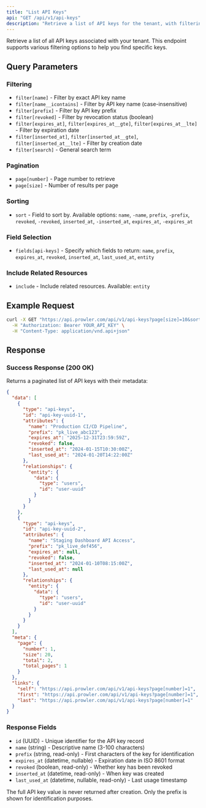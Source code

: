 ```yaml
---
title: "List API Keys"
api: "GET /api/v1/api-keys"
description: "Retrieve a list of API keys for the tenant, with filtering support."
---
```


Retrieve a list of all API keys associated with your tenant. This endpoint supports various filtering options to help you find specific keys.

## Query Parameters

### Filtering

- `filter[name]` - Filter by exact API key name
- `filter[name__icontains]` - Filter by API key name (case-insensitive)
- `filter[prefix]` - Filter by API key prefix
- `filter[revoked]` - Filter by revocation status (boolean)
- `filter[expires_at]`, `filter[expires_at__gte]`, `filter[expires_at__lte]` - Filter by expiration date
- `filter[inserted_at]`, `filter[inserted_at__gte]`, `filter[inserted_at__lte]` - Filter by creation date
- `filter[search]` - General search term

### Pagination

- `page[number]` - Page number to retrieve
- `page[size]` - Number of results per page

### Sorting

- `sort` - Field to sort by. Available options: `name`, `-name`, `prefix`, `-prefix`, `revoked`, `-revoked`, `inserted_at`, `-inserted_at`, `expires_at`, `-expires_at`

### Field Selection

- `fields[api-keys]` - Specify which fields to return: `name`, `prefix`, `expires_at`, `revoked`, `inserted_at`, `last_used_at`, `entity`

### Include Related Resources

- `include` - Include related resources. Available: `entity`

## Example Request

```bash
curl -X GET "https://api.prowler.com/api/v1/api-keys?page[size]=10&sort=-inserted_at" \
  -H "Authorization: Bearer YOUR_API_KEY" \
  -H "Content-Type: application/vnd.api+json"
```

## Response

### Success Response (200 OK)

Returns a paginated list of API keys with their metadata:

```json
{
  "data": [
    {
      "type": "api-keys",
      "id": "api-key-uuid-1",
      "attributes": {
        "name": "Production CI/CD Pipeline",
        "prefix": "pk_live_abc123",
        "expires_at": "2025-12-31T23:59:59Z",
        "revoked": false,
        "inserted_at": "2024-01-15T10:30:00Z",
        "last_used_at": "2024-01-20T14:22:00Z"
      },
      "relationships": {
        "entity": {
          "data": {
            "type": "users",
            "id": "user-uuid"
          }
        }
      }
    },
    {
      "type": "api-keys",
      "id": "api-key-uuid-2",
      "attributes": {
        "name": "Staging Dashboard API Access",
        "prefix": "pk_live_def456",
        "expires_at": null,
        "revoked": false,
        "inserted_at": "2024-01-10T08:15:00Z",
        "last_used_at": null
      },
      "relationships": {
        "entity": {
          "data": {
            "type": "users",
            "id": "user-uuid"
          }
        }
      }
    }
  ],
  "meta": {
    "page": {
      "number": 1,
      "size": 20,
      "total": 2,
      "total_pages": 1
    }
  },
  "links": {
    "self": "https://api.prowler.com/api/v1/api-keys?page[number]=1",
    "first": "https://api.prowler.com/api/v1/api-keys?page[number]=1",
    "last": "https://api.prowler.com/api/v1/api-keys?page[number]=1"
  }
}
```

### Response Fields

- `id` (UUID) - Unique identifier for the API key record
- `name` (string) - Descriptive name (3-100 characters)
- `prefix` (string, read-only) - First characters of the key for identification
- `expires_at` (datetime, nullable) - Expiration date in ISO 8601 format
- `revoked` (boolean, read-only) - Whether key has been revoked
- `inserted_at` (datetime, read-only) - When key was created
- `last_used_at` (datetime, nullable, read-only) - Last usage timestamp

<Note>
The full API key value is never returned after creation. Only the prefix is shown for identification purposes.
</Note>
